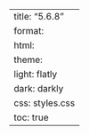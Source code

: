 ---
title: "5.6.8"
format:
    html:
        theme:
            light: flatly
            dark: darkly
        css: styles.css
        toc: true
---